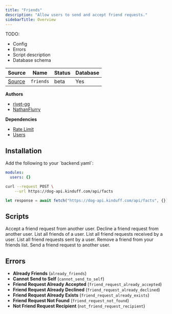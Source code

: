```yaml
---
title: "Friends"
description: "Allow users to send and accept friend requests."
sidebarTitle: Overview
---
```


TODO:

- Config
- Errors
- Script description
- Database schema

| Source                                                                           | Name       | Status     | Database     |
| -------------------------------------------------------------------------------- | ---------- | ---------- | ------------ |
| [Source](https://github.com/rivet-gg/opengb-registry/tree/main/modules/friends) | `friends` | beta | Yes |

**Authors**

- [rivet-gg](https://github.com/rivet-gg)
- [NathanFlurry](https://github.com/NathanFlurry)

**Dependencies**

- [Rate Limit](/modules/rate_limit/overview)
- [Users](/modules/users/overview)

## Installation

<Steps>
<Step title="Update config">
Add the following to your `backend.yaml`:

```yaml
modules:
  users: {}

```

</Step>
<Step title="Call scripts">
<CodeGroup>

```bash curl
curl --request POST \
    --url https://dog-api.kinduff.com/api/facts
```

```typescript TypeScript
let response = await fetch("https://dog-api.kinduff.com/api/facts", {});
```

</CodeGroup>
</Step>
</Steps>

## Scripts

<CardGroup><Card title="Accept Request" href="/modules/friends/scripts/accept_request">Accept a friend request from another user.</Card>
<Card title="Decline Request" href="/modules/friends/scripts/decline_request">Decline a friend request from another user.</Card>
<Card title="List Friends" href="/modules/friends/scripts/list_friends">List all friends of a user.</Card>
<Card title="List Incoming Friend Requests" href="/modules/friends/scripts/list_incoming_friend_requests">List all friend requests received by a user.</Card>
<Card title="List Outgoing Friend Requests" href="/modules/friends/scripts/list_outgoing_friend_requests">List all friend requests sent by a user.</Card>
<Card title="Remove Friend" href="/modules/friends/scripts/remove_friend">Remove a friend from your friends list.</Card>
<Card title="Send Request" href="/modules/friends/scripts/send_request">Send a friend request to another user.</Card></CardGroup>

## Errors

- **Already Friends** (`already_friends`) 
- **Cannot Send to Self** (`cannot_send_to_self`) 
- **Friend Request Already Accepted** (`friend_request_already_accepted`) 
- **Friend Request Already Declined** (`friend_request_already_declined`) 
- **Friend Request Already Exists** (`friend_request_already_exists`) 
- **Friend Request Not Found** (`friend_request_not_found`) 
- **Not Friend Request Recipient** (`not_friend_request_recipient`) 
